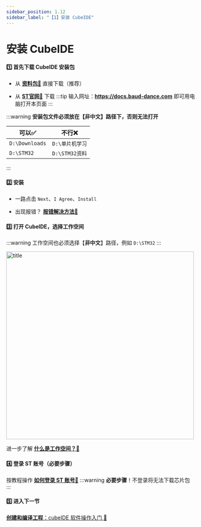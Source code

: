 ```yaml
---
sidebar_position: 1.12
sidebar_label: "【1】安装 CubeIDE"
---
```


# 安装 CubeIDE


#### 1️⃣ 首先下载 CubeIDE 安装包

   - 从 [**资料包🔗**](https://www.bilibili.com/video/BV1HM411b78E) 直接下载（推荐）

   - 从 [**ST官网🔗**](https://www.st.com.cn/zh/development-tools/stm32cubeide.html) 下载
:::tip
输入网址：**https://docs.baud-dance.com** 即可用电脑打开本页面
:::

:::warning
**安装包文件必须放在【非中文】路径下，否则无法打开**

| **可以✅**       | **不行❌**           |
|--------------------|------------------------|
| `D:\Downloads`     | `D:\单片机学习`        |
| `D:\STM32`         | `D:\STM32资料`     |

:::

#### 2️⃣ 安装

   - 一路点击 `Next`、`I Agree`、`Install`

   - 出现报错？ [**报错解决方法🔗**](docs/stm32/FAQ/InstallError.mdx)

#### 3️⃣ 打开 CubeIDE，选择工作空间

:::warning
工作空间也必须选择【**非中文**】路径，例如 `D:\STM32`
:::

   <div style={{ display: "flex", justifyContent: "left", alignItems: "center", marginBottom: "20px"}}>
   <img src={require('/docs/stm32/getting-started/img/selworkspace.png').default} alt="title" width="500px" />
   </div>

进一步了解 [**什么是工作空间？🔗**](docs/stm32/FAQ/whatIsWorkSpace.mdx)

#### 4️⃣ 登录 ST 账号（必要步骤） 

按教程操作 [**如何登录 ST 账号🔗**](docs\stm32\FAQ\login.mdx#-如何登录) 
:::warning
**必要步骤**！不登录将无法下载芯片包
:::

#### 5️⃣ 进入下一节

[**创建和编译工程**：cubeIDE 软件操作入门 🔗](docs/stm32/getting-started/getting-started_software.mdx)
